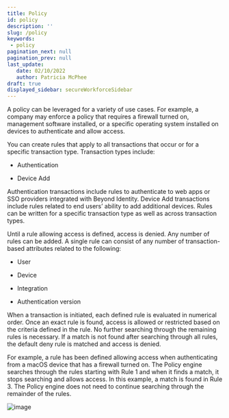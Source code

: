 ```yaml
---
title: Policy
id: policy
description: ''
slug: /policy 
keywords: 
 - policy
pagination_next: null
pagination_prev: null
last_update: 
   date: 02/10/2022
   author: Patricia McPhee
draft: true
displayed_sidebar: secureWorkforceSidebar
---
```



<PolicyShortDescription />

A policy can be leveraged for a variety of use cases. For example, a company may enforce a policy that requires a firewall turned on, management software installed, or a specific operating system installed on devices to authenticate and allow access.

You can create rules that apply to all transactions that occur or for a specific transaction type. Transaction types include:

- Authentication

- Device Add


Authentication transactions include rules to authenticate to web apps or SSO providers integrated with Beyond Identity. Device Add transactions include rules related to end users’ ability to add additional devices. Rules can be written for a specific transaction type as well as across transaction types.

Until a rule allowing access is defined, access is denied. Any number of rules can be added. A single rule can consist of any number of transaction-based attributes related to the following:

- User

- Device

- Integration

- Authentication version


When a transaction is initiated, each defined rule is evaluated in numerical order. Once an exact rule is found, access is allowed or restricted based on the criteria defined in the rule. No further searching through the remaining rules is necessary. If a match is not found after searching through all rules, the default deny rule is matched and access is denied.

For example, a rule has been defined allowing access when authenticating from a macOS device that has a firewall turned on. The Policy engine searches through the rules starting with Rule 1 and when it finds a match, it stops searching and allows access. In this example, a match is found in Rule 3. The Policy engine does not need to continue searching through the remainder of the rules.


![image](../images/policy/policy_rule_order.png)